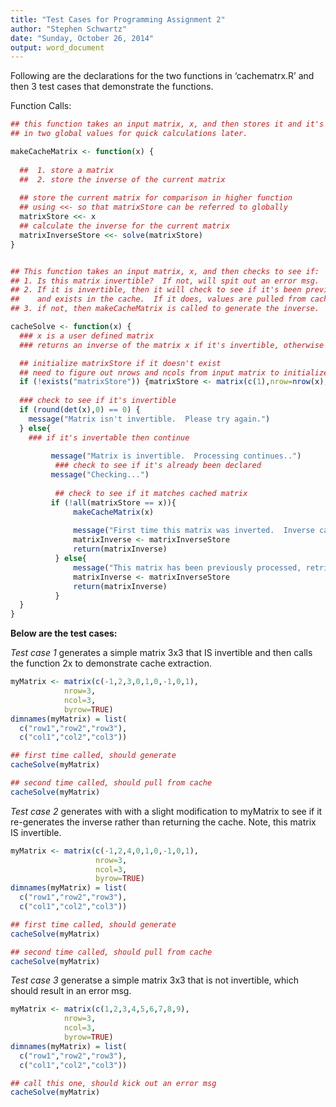 ```yaml
---
title: "Test Cases for Programming Assignment 2"
author: "Stephen Schwartz"
date: "Sunday, October 26, 2014"
output: word_document
---
```


Following are the declarations for the two functions in 'cachematrx.R' and then 3 test cases that demonstrate the functions.


Function Calls:
```r
## this function takes an input matrix, x, and then stores it and it's inverse 
## in two global values for quick calculations later.

makeCacheMatrix <- function(x) {
  
  ##  1. store a matrix
  ##  2. store the inverse of the current matrix
    
  ## store the current matrix for comparison in higher function
  ## using <<- so that matrixStore can be referred to globally
  matrixStore <<- x
  ## calculate the inverse for the current matrix
  matrixInverseStore <<- solve(matrixStore)  
}


## This function takes an input matrix, x, and then checks to see if:
## 1. Is this matrix invertible?  If not, will spit out an error msg.
## 2. If it is invertible, then it will check to see if it's been previously processed 
##    and exists in the cache.  If it does, values are pulled from cache.
## 3. if not, then makeCacheMatrix is called to generate the inverse.

cacheSolve <- function(x) {
  ### x is a user defined matrix
  ### returns an inverse of the matrix x if it's invertible, otherwise and error msg

  ## initialize matrixStore if it doesn't exist
  ## need to figure out nrows and ncols from input matrix to initialize if necessary
  if (!exists("matrixStore")) {matrixStore <- matrix(c(1),nrow=nrow(x),ncol=ncol(x))}
  
  ### check to see if it's invertible
  if (round(det(x),0) == 0) {
    message("Matrix isn't invertible.  Please try again.")
  } else{ 
    ### if it's invertable then continue
         
         message("Matrix is invertible.  Processing continues..")
          ### check to see if it's already been declared
         message("Checking...")
         
          ## check to see if it matches cached matrix
         if (!all(matrixStore == x)){
              makeCacheMatrix(x)
      
              message("First time this matrix was inverted.  Inverse calculated and cached values set.")
              matrixInverse <- matrixInverseStore
              return(matrixInverse)
          } else{
              message("This matrix has been previously processed, retrieving from cache...")
              matrixInverse <- matrixInverseStore
              return(matrixInverse)
          }
  }
}
```

**Below are the test cases:**

*Test case 1* generates a simple matrix 3x3 that IS invertible and then calls the function 2x to demonstrate cache extraction.
```r
myMatrix <- matrix(c(-1,2,3,0,1,0,-1,0,1), 
            nrow=3,
            ncol=3,
            byrow=TRUE)
dimnames(myMatrix) = list(
  c("row1","row2","row3"),
  c("col1","col2","col3"))

## first time called, should generate
cacheSolve(myMatrix)

## second time called, should pull from cache
cacheSolve(myMatrix)
```


*Test case 2* generates with with a slight modification to myMatrix to see if it re-generates the inverse rather than returning the cache.  Note, this matrix IS invertible.

```r
myMatrix <- matrix(c(-1,2,4,0,1,0,-1,0,1), 
                   nrow=3,
                   ncol=3,
                   byrow=TRUE)
dimnames(myMatrix) = list(
  c("row1","row2","row3"),
  c("col1","col2","col3"))

## first time called, should generate
cacheSolve(myMatrix)

## second time called, should pull from cache
cacheSolve(myMatrix)
```

*Test case 3* generatse a simple matrix 3x3 that is not invertible, which should result in an error msg.
```r
myMatrix <- matrix(c(1,2,3,4,5,6,7,8,9), 
            nrow=3,
            ncol=3,
            byrow=TRUE)
dimnames(myMatrix) = list(
  c("row1","row2","row3"),
  c("col1","col2","col3"))

## call this one, should kick out an error msg
cacheSolve(myMatrix)
```